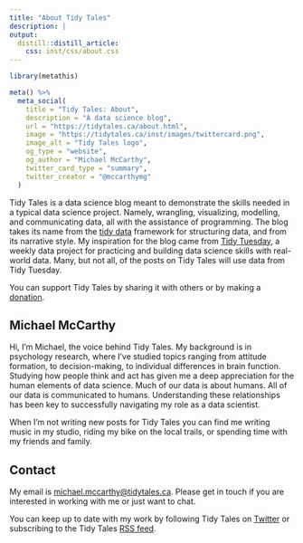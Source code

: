 ```yaml
---
title: "About Tidy Tales"
description: |
output:
  distill::distill_article:
    css: inst/css/about.css
---
```


```r
library(metathis)

meta() %>%
  meta_social(
    title = "Tidy Tales: About",
    description = "A data science blog",
    url = "https://tidytales.ca/about.html",
    image = "https://tidytales.ca/inst/images/twittercard.png",
    image_alt = "Tidy Tales logo",
    og_type = "website",
    og_author = "Michael McCarthy",
    twitter_card_type = "summary",
    twitter_creator = "@mccarthymg"
  )
```

Tidy Tales is a data science blog meant to demonstrate the skills needed in a typical data science project. Namely, wrangling, visualizing, modelling, and communicating data, all with the assistance of programming. The blog takes its name from the [tidy data](https://www.jstatsoft.org/article/view/v059i10) framework for structuring data, and from its narrative style. My inspiration for the blog came from [Tidy Tuesday](https://github.com/rfordatascience/tidytuesday), a weekly data project for practicing and building data science skills with real-world data. Many, but not all, of the posts on Tidy Tales will use data from Tidy Tuesday.

You can support Tidy Tales by sharing it with others or by making a [donation](https://www.paypal.com/donate?hosted_button_id=BT3A5MBCASKFQ).

## Michael McCarthy
 
Hi, I’m Michael, the voice behind Tidy Tales. My background is in psychology research, where I've studied topics ranging from attitude formation, to decision-making, to individual differences in brain function. Studying how people think and act has given me a deep appreciation for the human elements of data science. Much of our data is about humans. All of our data is communicated to humans. Understanding these relationships has been key to successfully navigating my role as a data scientist. 

When I'm not writing new posts for Tidy Tales you can find me writing music in my studio, riding my bike on the local trails, or spending time with my friends and family.

## Contact

My email is [michael.mccarthy@tidytales.ca](mailto:michael.mccarthy@tidytales.ca). Please get in touch if you are interested in working with me or just want to chat.

You can keep up to date with my work by following Tidy Tales on [Twitter](https://twitter.com/propertidytales) or subscribing to the Tidy Tales [RSS feed](index.xml).
